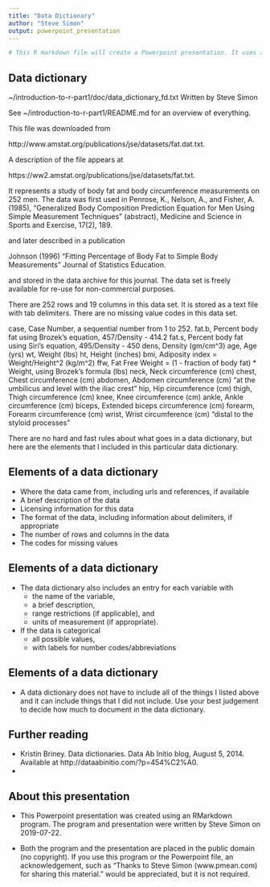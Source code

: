 ```yaml
---
title: "Data Dictionary"
author: "Steve Simon"
output: powerpoint_presentation
---
```


```r
# This R markdown file will create a Powerpoint presentation. It uses a minimal amount of R code. You do need to have knitr installed, and process of creating a pptx file goes more smoothly if you have RStudio. See the bottom of this program or the very last slide in the Powerpoint presentation for documentation.
```

## Data dictionary


~/introduction-to-r-part1/doc/data_dictionary_fd.txt
Written by Steve Simon

See ~/introduction-to-r-part1/README.md for an overview of everything.

This file was downloaded from

http://www.amstat.org/publications/jse/datasets/fat.dat.txt.

A description of the file appears at

https://ww2.amstat.org/publications/jse/datasets/fat.txt.

It represents a study of body fat and body circumference measurements
on 252 men. The data was first used in
Penrose, K., Nelson, A., and Fisher, A. (1985), "Generalized Body 
Composition Prediction Equation for Men Using Simple Measurement 
Techniques" (abstract), Medicine and Science in Sports and Exercise,
17(2), 189.

and later described in a publication

Johnson (1996) "Fitting Percentage of Body Fat to Simple Body
Measurements" Journal of Statistics Education.

and stored in the data archive for this journal. The data set is 
freely available for re-use for non-commercial purposes.

There are 252 rows and 19 columns in this data set. It is stored as a
text file with tab delimiters. There are no missing value codes in this data set.

case, Case Number, a sequential number from 1 to 252.
fat.b, Percent body fat using Brozek's equation, 457/Density - 414.2
fat.s, Percent body fat using Siri's equation, 495/Density - 450
dens, Density (gm/cm^3)
age, Age (yrs)
wt, Weight (lbs)
ht, Height (inches)
bmi, Adiposity index = Weight/Height^2 (kg/m^2)
ffw, Fat Free Weight = (1 - fraction of body fat) * Weight, using Brozek's formula (lbs)
neck, Neck circumference (cm)
chest, Chest circumference (cm)
abdomen, Abdomen circumference (cm) "at the umbilicus and level with the iliac crest"
hip, Hip circumference (cm)
thigh, Thigh circumference (cm)
knee, Knee circumference (cm)
ankle, Ankle circumference (cm)
biceps, Extended biceps circumference (cm)
forearm, Forearm circumference (cm)
wrist, Wrist circumference (cm) "distal to the styloid processes"

There are no hard and fast rules about what goes in a data dictionary, but here are the elements that I included in this particular data dictionary.

## Elements of a data dictionary
+ Where the data came from, including urls and references, if available
+ A brief description of the data
+ Licensing information for this data
+ The format of the data, including information about delimiters, if appropriate
+ The number of rows and columns in the data
+ The codes for missing values

## Elements of a data dictionary
+ The data dictionary also includes an entry for each variable with
   + the name of the variable, 
   + a brief description, 
   + range restrictions (if applicable), and 
   + units of measurement (if appropriate).
+ If the data is categorical
  + all possible values,
  + with labels for number codes/abbreviations

## Elements of a data dictionary
+ A data dictionary does not have to include all of the things I listed above and it can include things that I did not include. Use your best judgement to decide how much to document in the data dictionary.

## Further reading

+ Kristin Briney. Data dictionaries. Data Ab Initio blog, August 5, 2014. Available at http://dataabinitio.com/?p=454%C2%A0.
+ 

## About this presentation

+ This Powerpoint presentation was created using an RMarkdown program. The program and presentation were written by Steve Simon on 2019-07-22. 

+ Both the program and the presentation are placed in the public domain (no copyright). If you use this program or the Powerpoint file, an acknowledgement, such as "Thanks to Steve Simon (www.pmean.com) for sharing this material." would be appreciated, but it is not required.